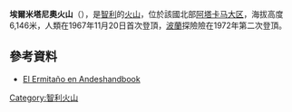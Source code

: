 {{NoteTA
|G1=Toponym
}}
'''埃爾米塔尼奧火山'''（{{lang-es|Volcán El Ermitaño}}），是[[智利|智利]]的[[火山|火山]]，位於該國北部[[阿塔卡马大区|阿塔卡马大区]]，海拔高度6,146米，人類在1967年11月20日首次登頂，[[波蘭|波蘭]]探險險在1972年第二次登頂。

==參考資料==
*[http://www.andeshandbook.org/montanismo/cerro/281/El_Ermitano  El Ermitaño en Andeshandbook] {{Wayback|url=http://www.andeshandbook.org/montanismo/cerro/281/El_Ermitano |date=20201025141914 }}

{{Chile-geo-stub}}
[[Category:智利火山|Category:智利火山]]